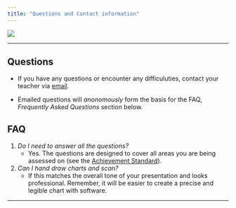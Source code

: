 ```yaml
---
title: "Questions and Contact information"
---
```


<div style="position: relative; bottom: 0; left: 0; width: 30%;">
  ![](images/AscLogo.png) 
</div>
---

## Questions 

* If you have any questions or encounter any difficuluties, contact your teacher via [email](mailto:scttjslnd@gmail.com).

* Emailed questions will _anonomously_ form the basis for the FAQ, _Frequently Asked Questions_ section below.

## FAQ

1. *Do I need to answer all the questions?*
   + Yes. The questions are designed to cover all areas you are being assessed on (see the [Achievement Standard](index.html)). 
   
2. *Can I hand draw charts and scan?*
   + If this matches the overall tone of your presentation and looks professional. Remember, it will be easier to create a precise and legible chart with software.
   
***   